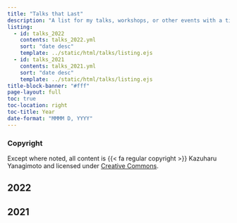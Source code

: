 ```yaml
---
title: "Talks that Last"
description: "A list for my talks, workshops, or other events with a time, date, and place"
listing:
  - id: talks_2022
    contents: talks_2022.yml
    sort: "date desc"
    template: ../static/html/talks/listing.ejs
  - id: talks_2021
    contents: talks_2021.yml
    sort: "date desc"
    template: ../static/html/talks/listing.ejs
title-block-banner: "#fff"
page-layout: full
toc: true
toc-location: right
toc-title: Year
date-format: "MMMM D, YYYY"
---
```


::: {.callout-note}
### Copyright

Except where noted, all content is {{< fa regular copyright >}} Kazuharu Yanagimoto and licensed under [Creative Commons](https://creativecommons.org/licenses/by-sa/4.0/).
:::

## 2022

:::{#talks_2022}
:::

## 2021

:::{#talks_2021}
:::

